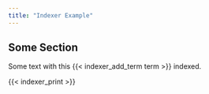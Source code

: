 ```yaml
---
title: "Indexer Example"
---
```


## Some Section

Some text with this {{< indexer_add_term term >}} indexed.

{{< indexer_print >}}
